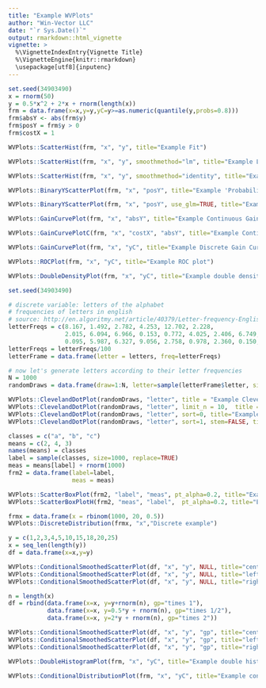 ```yaml
---
title: "Example WVPlots"
author: "Win-Vector LLC"
date: "`r Sys.Date()`"
output: rmarkdown::html_vignette
vignette: >
  %\VignetteIndexEntry{Vignette Title}
  %\VignetteEngine{knitr::rmarkdown}
  \usepackage[utf8]{inputenc}
---
```



```r
set.seed(34903490)
x = rnorm(50)
y = 0.5*x^2 + 2*x + rnorm(length(x))
frm = data.frame(x=x,y=y,yC=y>=as.numeric(quantile(y,probs=0.8)))
frm$absY <- abs(frm$y)
frm$posY = frm$y > 0
frm$costX = 1
```

```r
WVPlots::ScatterHist(frm, "x", "y", title="Example Fit")
```

```r
WVPlots::ScatterHist(frm, "x", "y", smoothmethod="lm", title="Example Linear Fit", annot_size=2)
```

```r
WVPlots::ScatterHist(frm, "x", "y", smoothmethod="identity", title="Example Relation Plot", annot_size=2)
```

```r
WVPlots::BinaryYScatterPlot(frm, "x", "posY", title="Example 'Probability of Y' Plot")

WVPlots::BinaryYScatterPlot(frm, "x", "posY", use_glm=TRUE, title="Example 'Probability of Y' Plot (GLM smoothing)")
```


```r
WVPlots::GainCurvePlot(frm, "x", "absY", title="Example Continuous Gain Curve")
```

```r
WVPlots::GainCurvePlotC(frm, "x", "costX", "absY", title="Example Continuous Gain CurveC")
```

```r
WVPlots::GainCurvePlot(frm, "x", "yC", title="Example Discrete Gain Curve")
```

```r
WVPlots::ROCPlot(frm, "x", "yC", title="Example ROC plot")
```

```r
WVPlots::DoubleDensityPlot(frm, "x", "yC", title="Example double density plot")
```



```r
set.seed(34903490)

# discrete variable: letters of the alphabet
# frequencies of letters in english
# source: http://en.algoritmy.net/article/40379/Letter-frequency-English
letterFreqs = c(8.167, 1.492, 2.782, 4.253, 12.702, 2.228,
                2.015, 6.094, 6.966, 0.153, 0.772, 4.025, 2.406, 6.749, 7.507, 1.929,
                0.095, 5.987, 6.327, 9.056, 2.758, 0.978, 2.360, 0.150, 1.974, 0.074)
letterFreqs = letterFreqs/100
letterFrame = data.frame(letter = letters, freq=letterFreqs)

# now let's generate letters according to their letter frequencies
N = 1000
randomDraws = data.frame(draw=1:N, letter=sample(letterFrame$letter, size=N, replace=TRUE, prob=letterFrame$freq))

WVPlots::ClevelandDotPlot(randomDraws, "letter", title = "Example Cleveland-style dot plot")
WVPlots::ClevelandDotPlot(randomDraws, "letter", limit_n = 10,  title = "Top 10 most frequent letters")
WVPlots::ClevelandDotPlot(randomDraws, "letter", sort=0, title="Example Cleveland-style dot plot, unsorted")
WVPlots::ClevelandDotPlot(randomDraws, "letter", sort=1, stem=FALSE, title="Example with increasing sort order + coord_flip, no stem") + ggplot2::coord_flip()

```

```r
classes = c("a", "b", "c")
means = c(2, 4, 3)
names(means) = classes
label = sample(classes, size=1000, replace=TRUE)
meas = means[label] + rnorm(1000)
frm2 = data.frame(label=label,
                  meas = meas)

WVPlots::ScatterBoxPlot(frm2, "label", "meas", pt_alpha=0.2, title="Example Scatter/Box plot")
WVPlots::ScatterBoxPlotH(frm2, "meas", "label",  pt_alpha=0.2, title="Example Scatter/Box plot")
```

```r
frmx = data.frame(x = rbinom(1000, 20, 0.5))
WVPlots::DiscreteDistribution(frmx, "x","Discrete example")
```

```r
y = c(1,2,3,4,5,10,15,18,20,25)
x = seq_len(length(y))
df = data.frame(x=x,y=y)

WVPlots::ConditionalSmoothedScatterPlot(df, "x", "y", NULL, title="centered smooth, one group")
WVPlots::ConditionalSmoothedScatterPlot(df, "x", "y", NULL, title="left smooth, one group", align="left")
WVPlots::ConditionalSmoothedScatterPlot(df, "x", "y", NULL, title="right smooth, one group", align="right")

n = length(x)
df = rbind(data.frame(x=x, y=y+rnorm(n), gp="times 1"),
           data.frame(x=x, y=0.5*y + rnorm(n), gp="times 1/2"),
           data.frame(x=x, y=2*y + rnorm(n), gp="times 2"))

WVPlots::ConditionalSmoothedScatterPlot(df, "x", "y", "gp", title="centered smooth, multigroup")
WVPlots::ConditionalSmoothedScatterPlot(df, "x", "y", "gp", title="left smooth, multigroup", align="left")
WVPlots::ConditionalSmoothedScatterPlot(df, "x", "y", "gp", title="right smooth, multigroup", align="right")
```

```r
WVPlots::DoubleHistogramPlot(frm, "x", "yC", title="Example double histogram plot")
```

```r
WVPlots::ConditionalDistributionPlot(frm, "x", "yC", title="Example conditional distribution plot")
```
